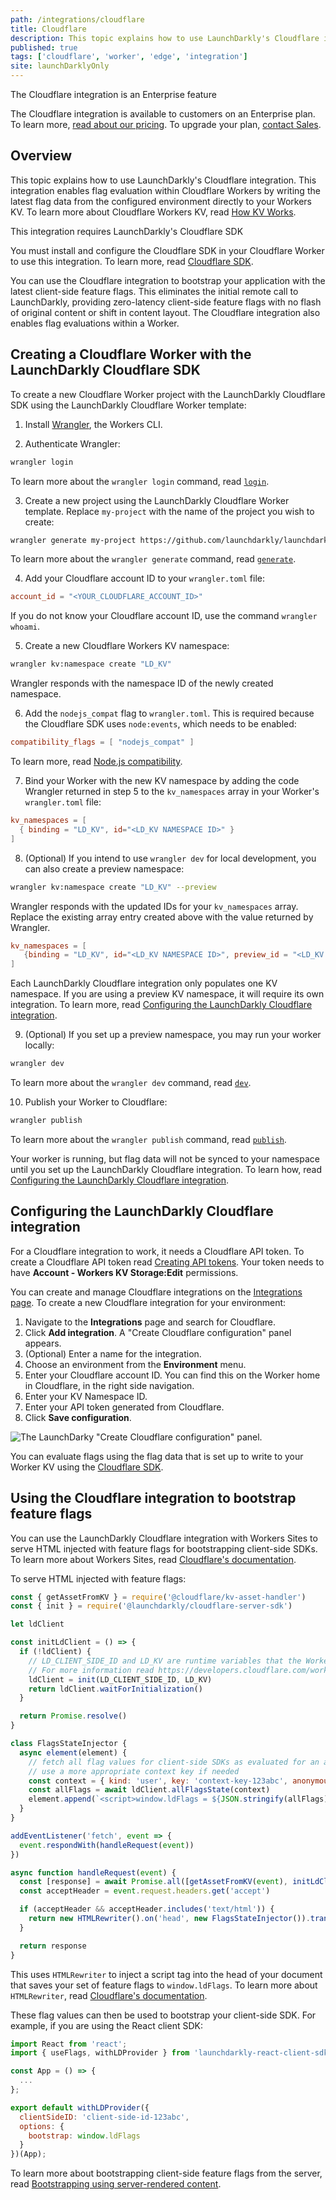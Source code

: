 ```yaml
---
path: /integrations/cloudflare
title: Cloudflare
description: This topic explains how to use LaunchDarkly's Cloudflare integration.
published: true
tags: ['cloudflare', 'worker', 'edge', 'integration']
site: launchDarklyOnly
---
```


<Callout intent="primary">
  <CalloutTitle>The Cloudflare integration is an Enterprise feature</CalloutTitle>
  <CalloutDescription>

The Cloudflare integration is available to customers on an Enterprise plan. To learn more, [read about our pricing](https://launchdarkly.com/pricing/). To upgrade your plan, [contact Sales](https://launchdarkly.com/contact-sales/).

  </CalloutDescription>
</Callout>

## Overview

This topic explains how to use LaunchDarkly's Cloudflare integration. This integration enables flag evaluation within Cloudflare Workers by writing the latest flag data from the configured environment directly to your Workers KV. To learn more about Cloudflare Workers KV, read [How KV Works](https://developers.cloudflare.com/workers/learning/how-kv-works).

<Callout intent="info">
  <CalloutTitle>This integration requires LaunchDarkly's Cloudflare SDK</CalloutTitle>
  <CalloutDescription>

You must install and configure the Cloudflare SDK in your Cloudflare Worker to use this integration. To learn more, read [Cloudflare SDK](/sdk/edge/cloudflare).

  </CalloutDescription>
</Callout>

You can use the Cloudflare integration to bootstrap your application with the latest client-side feature flags. This eliminates the initial remote call to LaunchDarkly, providing zero-latency client-side feature flags with no flash of original content or shift in content layout. The Cloudflare integration also enables flag evaluations within a Worker.

## Creating a Cloudflare Worker with the LaunchDarkly Cloudflare SDK

To create a new Cloudflare Worker project with the LaunchDarkly Cloudflare SDK using the LaunchDarkly Cloudflare Worker template:

1. Install [Wrangler](https://developers.cloudflare.com/workers/get-started/guide#2-install-the-workers-cli), the Workers CLI.

2. Authenticate Wrangler:

<CodeSample>
<CSTab label="Console">

```bash
wrangler login
```

</CSTab>
</CodeSample>

To learn more about the `wrangler login` command, read [`login`](https://developers.cloudflare.com/workers/cli-wrangler/commands#login).

3. Create a new project using the LaunchDarkly Cloudflare Worker template. Replace `my-project` with the name of the project you wish to create:

<CodeSample>
<CSTab label="Console">

```bash
wrangler generate my-project https://github.com/launchdarkly/launchdarkly-cloudflare-worker-template
```

</CSTab>
</CodeSample>

To learn more about the `wrangler generate` command, read [`generate`](https://developers.cloudflare.com/workers/cli-wrangler/commands#generate).

4. Add your Cloudflare account ID to your `wrangler.toml` file:

<CodeSample>
<CSTab label="wrangler.toml">

```toml
account_id = "<YOUR_CLOUDFLARE_ACCOUNT_ID>"
```

</CSTab>
</CodeSample>

If you do not know your Cloudflare account ID, use the command `wrangler whoami`.

5. Create a new Cloudflare Workers KV namespace:

<CodeSample>
<CSTab label="Console">

```bash
wrangler kv:namespace create "LD_KV"
```

</CSTab>
</CodeSample>

Wrangler responds with the namespace ID of the newly created namespace.

6. Add the `nodejs_compat` flag to `wrangler.toml`. This is required because the Cloudflare SDK uses `node:events`, which needs to be enabled:

<CodeSample>
<CSTab label="wrangler.toml">

```toml
compatibility_flags = [ "nodejs_compat" ]
```

</CSTab>
</CodeSample>

To learn more, read [Node.js compatibility](https://developers.cloudflare.com/workers/runtime-apis/nodejs/#enable-nodejs-with-workers).

7. Bind your Worker with the new KV namespace by adding the code Wrangler returned in step 5 to the `kv_namespaces` array in your Worker's `wrangler.toml` file:

<CodeSample>
<CSTab label="wrangler.toml">

```toml
kv_namespaces = [
  { binding = "LD_KV", id="<LD_KV NAMESPACE ID>" }
]
```

</CSTab>
</CodeSample>

8. (Optional) If you intend to use `wrangler dev` for local development, you can also create a preview namespace:

<CodeSample>
<CSTab label="Console">

```bash
wrangler kv:namespace create "LD_KV" --preview
```

</CSTab>
</CodeSample>

Wrangler responds with the updated IDs for your `kv_namespaces` array. Replace the existing array entry created above with the value returned by Wrangler.

<CodeSample>
<CSTab label="wrangler.toml">

```toml
kv_namespaces = [
   {binding = "LD_KV", id="<LD_KV NAMESPACE ID>", preview_id = "<LD_KV NAMESPACE PREVIEW ID>"}
]
```

</CSTab>
</CodeSample>

Each LaunchDarkly Cloudflare integration only populates one KV namespace. If you are using a preview KV namespace, it will require its own integration. To learn more, read [Configuring the LaunchDarkly Cloudflare integration](#configuring-the-launchdarkly-cloudflare-integration).

9. (Optional) If you set up a preview namespace, you may run your worker locally:

<CodeSample>
<CSTab label="Console">

```bash
wrangler dev
```

</CSTab>
</CodeSample>

To learn more about the `wrangler dev` command, read [`dev`](https://developers.cloudflare.com/workers/cli-wrangler/commands#dev).

10. Publish your Worker to Cloudflare:

<CodeSample>
<CSTab label="Console">

```bash
wrangler publish
```

</CSTab>
</CodeSample>

To learn more about the `wrangler publish` command, read [`publish`](https://developers.cloudflare.com/workers/cli-wrangler/commands#publish).

Your worker is running, but flag data will not be synced to your namespace until you set up the LaunchDarkly Cloudflare integration. To learn how, read [Configuring the LaunchDarkly Cloudflare integration](#configuring-the-launchdarkly-cloudflare-integration).

## Configuring the LaunchDarkly Cloudflare integration

For a Cloudflare integration to work, it needs a Cloudflare API token. To create a Cloudflare API token read [Creating API tokens](https://developers.cloudflare.com/api/tokens/create). Your token needs to have **Account - Workers KV Storage:Edit** permissions.

You can create and manage Cloudflare integrations on the [Integrations page](https://app.launchdarkly.com/integrations). To create a new Cloudflare integration for your environment:

1. Navigate to the **Integrations** page and search for Cloudflare.
2. Click **Add integration**. A "Create Cloudflare configuration" panel appears.
3. (Optional) Enter a name for the integration.
4. Choose an environment from the **Environment** menu.
5. Enter your Cloudflare account ID. You can find this on the Worker home in Cloudflare, in the right side navigation.
6. Enter your KV Namespace ID.
7. Enter your API token generated from Cloudflare.
8. Click **Save configuration**.

![The LaunchDarky "Create Cloudflare configuration" panel.](cloudflare-create-integration.png)

You can evaluate flags using the flag data that is set up to write to your Worker KV using the [Cloudflare SDK](/sdk/edge/cloudflare).

## Using the Cloudflare integration to bootstrap feature flags

You can use the LaunchDarkly Cloudflare integration with Workers Sites to serve HTML injected with feature flags for bootstrapping client-side SDKs. To learn more about Workers Sites, read [Cloudflare's documentation](https://developers.cloudflare.com/workers/platform/sites).

To serve HTML injected with feature flags:

<CodeSample>
<CSTab label="index.js">

```js
const { getAssetFromKV } = require('@cloudflare/kv-asset-handler')
const { init } = require('@launchdarkly/cloudflare-server-sdk')

let ldClient

const initLdClient = () => {
  if (!ldClient) {
    // LD_CLIENT_SIDE_ID and LD_KV are runtime variables that the Workers runtime provides to your code.
    // For more information read https://developers.cloudflare.com/workers/platform/environment-variables
    ldClient = init(LD_CLIENT_SIDE_ID, LD_KV)
    return ldClient.waitForInitialization()
  }

  return Promise.resolve()
}

class FlagsStateInjector {
  async element(element) {
    // fetch all flag values for client-side SDKs as evaluated for an anonymous context
    // use a more appropriate context key if needed
    const context = { kind: 'user', key: 'context-key-123abc', anonymous: true }
    const allFlags = await ldClient.allFlagsState(context)
    element.append(`<script>window.ldFlags = ${JSON.stringify(allFlags)}</script>`, { html: true })
  }
}

addEventListener('fetch', event => {
  event.respondWith(handleRequest(event))
})

async function handleRequest(event) {
  const [response] = await Promise.all([getAssetFromKV(event), initLdClient()])
  const acceptHeader = event.request.headers.get('accept')

  if (acceptHeader && acceptHeader.includes('text/html')) {
    return new HTMLRewriter().on('head', new FlagsStateInjector()).transform(response)
  }

  return response
}
```

</CSTab>
</CodeSample>

This uses `HTMLRewriter` to inject a script tag into the head of your document that saves your set of feature flags to `window.ldFlags`. To learn more about `HTMLRewriter`, read [Cloudflare's documentation](https://developers.cloudflare.com/workers/runtime-apis/html-rewriter).

These flag values can then be used to bootstrap your client-side SDK. For example, if you are using the React client SDK:

<CodeSample>
<CSTab label="App.js">

```js
import React from 'react';
import { useFlags, withLDProvider } from 'launchdarkly-react-client-sdk';

const App = () => {
  ...
};

export default withLDProvider({
  clientSideID: 'client-side-id-123abc',
  options: {
    bootstrap: window.ldFlags
  }
})(App);
```

</CSTab>
</CodeSample>

To learn more about bootstrapping client-side feature flags from the server, read [Bootstrapping using server-rendered content](/guides/flags/static-sites#bootstrapping-using-server-rendered-content).
